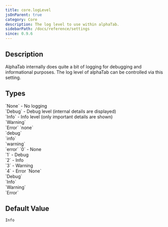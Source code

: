 ```yaml
---
title: core.logLevel
jsOnParent: true
category: Core
description: The log level to use within alphaTab.
sidebarPath: /docs/reference/settings
since: 0.9.6
---
```


<SinceBadge since="0.9.6" />


## Description
AlphaTab internally does quite a bit of logging for debugging and informational purposes. The log level of alphaTab can be controlled via this setting.

<PropertyDescription metadata={metadata} />

## Types

<TypeTable>
    <TypeRow type="js" name="alphaTab.LogLevel">
        `None` - No logging<br />
        `Debug` - Debug level (internal details are displayed)<br />
        `Info` - Info level (only important details are shown)<br />
        `Warning`<br />
        `Error`
    </TypeRow>
    <TypeRow type="json-js-html" name="string">
        `none`<br />
        `debug`<br />
        `info`<br />
        `warning`<br />
        `error`
    </TypeRow>
    <TypeRow type="json-js-html" name="int">
        `0` - None<br />
        `1` - Debug<br />
        `2` - Info<br />
        `3` - Warning<br />
        `4` - Error
    </TypeRow>
    <TypeRow type="net" name="AlphaTab.LogLevel">
        `None`<br />
        `Debug`<br />
        `Info`<br />
        `Warning`<br />
        `Error`
    </TypeRow>
</TypeTable>

## Default Value

`Info`